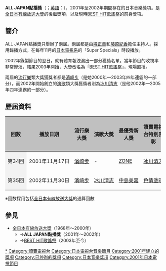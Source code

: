 {{Infobox award
| name        = ALL JAPAN點播獎
| image       =
| description = 有線點播次數決定
| presenter   = [[讀賣電視台|讀賣電視台]]<br />[[USEN|USEN]]
| country     = {{JPN}}
| year        = 2001年
| website     = 
}}
'''ALL JAPAN點播獎'''（{{lang-ja|'''ALL JAPANリクエストアワード'''}}；[[英語|英語]]：{{lang|en|'''All Japan Request Awrds'''}}），2001年至2002年期間存在的日本音樂獎項。是[[全日本有線放送大獎|全日本有線放送大獎]]的後繼獎項，以及現時[[BEST_HIT歌謠祭|BEST HIT歌謠祭]]的前身獎項。

== 簡介 ==
ALL JAPAN點播獎只舉辦了兩屆。兩屆都是由[[堺正章|堺正章]]和[[藤原紀香|藤原紀香]]擔任主持人。採用錄播方式，在每年11月的[[日本電視網協議會|日本電視系]]的「Super Specials」時段播放。

2002年錄製節目的翌日，就有體育報洩漏出一部分獲獎名單。當年節目的收視率非常慘淡，結果2003年開始，大獎改名為「[[BEST_HIT歌謠祭|BEST HIT歌謠祭]]」，現場直播。

兩屆的[[流行樂|流行樂]]類大獎獲獎者都是[[濱崎步|濱崎步]]（是她2000年—2003年四年連霸的一部分），而2002年開始創立的[[演歌|演歌]]類大獎獲獎者則為[[冰川清志|冰川清志]]（是他2002年—2005年四年連霸的一部分）。

== 歷屆資料 ==
{| class="wikitable" style="text-align:center; font-size:smaller"
!style="background-color:#C0C0C0"|回数!!style="background-color:#C0C0C0"|播放日期!!style="background-color:#C0C0C0"|流行樂大獎!!style="background-color:#C0C0C0"|演歌大獎!!style="background-color:#C0C0C0"|最優秀新人獎!!style="background-color:#C0C0C0"|讀賣電視台特別表彰!!style="background-color:#C0C0C0"|最優秀歌唱獎!!style="background-color:#C0C0C0"|最優秀娛樂獎
|-
|style="background-color:#f2f2f2; white-space:nowrap"|第34回||style="white-space:nowrap"|2001年11月17日||style="white-space:nowrap"|[[濱崎步|濱崎步]]||-||[[ZONE|ZONE]]||[[冰川清志|冰川清志]]||style="white-space:nowrap"|[[聖堂教父_(歌唱團體)|聖堂教父]]||style="white-space:nowrap"|[[早安少女組。|早安少女組。]]
|-
|style="background-color:#f2f2f2"|第35回||2002年11月30日||[[濱崎步|濱崎步]]||style="white-space:nowrap"|[[冰川清志|冰川清志]]||style="white-space:nowrap"|[[中島美嘉|中島美嘉]]||style="white-space:nowrap"|[[色情塗鴉|色情塗鴉]]||[[島谷瞳|島谷瞳]]||[[早安少女組。|早安少女組。]]
|}
※回数採用包括[[全日本有線放送大獎|全日本有線放送大獎]]的通算回數

== 參見 ==
* [[全日本有線放送大獎|全日本有線放送大獎]]（1968年～2000年）
**→'''ALL JAPAN點播獎'''（2001年～2002年）
**→[[BEST_HIT歌謠祭|BEST HIT歌謠祭]]（2003年至今）

{{BEST HIT歌謠祭大獎}}
{{BEST HIT歌謠祭最優秀新人獎}}

[[Category:BEST_HIT歌謠祭|*]]
[[Category:讀賣電視台|Category:讀賣電視台]]
[[Category:日本電視台音樂節目|Category:日本電視台音樂節目]]
[[Category:2001年建立的獎項|Category:2001年建立的獎項]]
[[Category:已停辦的獎項|Category:已停辦的獎項]]
[[Category:日本音樂獎項|Category:日本音樂獎項]]
[[Category:2001年日本電視節目|Category:2001年日本電視節目]]